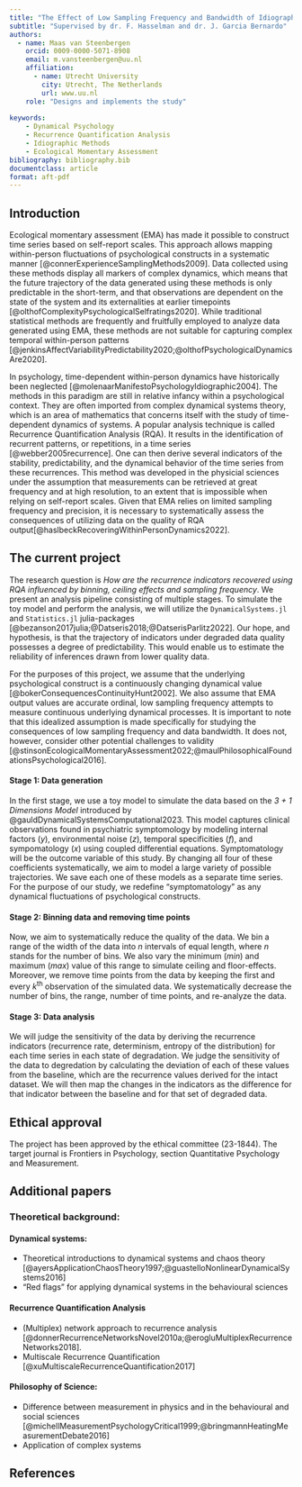 ```yaml
---
title: "The Effect of Low Sampling Frequency and Bandwidth of Idiographic Ecological Momentary Assessment On Recurrence Quantification Analysis"
subtitle: "Supervised by dr. F. Hasselman and dr. J. Garcia Bernardo"
authors:
  - name: Maas van Steenbergen
    orcid: 0009-0000-5071-8908
    email: m.vansteenbergen@uu.nl
    affiliation: 
      - name: Utrecht University
        city: Utrecht, The Netherlands
        url: www.uu.nl
    role: "Designs and implements the study"
    
keywords: 
    - Dynamical Psychology
    - Recurrence Quantification Analysis
    - Idiographic Methods
    - Ecological Momentary Assessment
bibliography: bibliography.bib
documentclass: article
format: aft-pdf
---
```


## Introduction
Ecological momentary assessment (EMA) has made it possible to construct time series based on self-report scales. This approach allows mapping within-person fluctuations of psychological constructs in a systematic manner [@connerExperienceSamplingMethods2009]. Data collected using these methods display all markers of complex dynamics, which means that the future trajectory of the data generated using these methods is only predictable in the short-term, and that observations are dependent on the state of the system and its externalities at earlier timepoints [@olthofComplexityPsychologicalSelfratings2020]. While traditional statistical methods are frequently and fruitfully employed to analyze data generated using EMA, these methods are not suitable for capturing complex temporal within-person patterns [@jenkinsAffectVariabilityPredictability2020;@olthofPsychologicalDynamicsAre2020].

In psychology, time-dependent within-person dynamics have historically been neglected [@molenaarManifestoPsychologyIdiographic2004]. The methods in this paradigm are still in relative infancy within a psychological context. They are often imported from complex dynamical systems theory, which is an area of mathematics that concerns itself with the study of time-dependent dynamics of systems. A popular analysis technique is called Recurrence Quantification Analysis (RQA). It results in the identification of recurrent patterns, or repetitions, in a time series [@webber2005recurrence]. One can then derive several indicators of the stability, predictability, and the dynamical behavior of the time series from these recurrences. This method was developed in the physicial sciences under the assumption that measurements can be retrieved at great frequency and at high resolution, to an extent that is impossible when relying on self-report scales. Given that EMA relies on limited sampling frequency and precision, it is necessary to systematically assess the consequences of utilizing data on the quality of RQA output[@haslbeckRecoveringWithinPersonDynamics2022].

## The current project
The research question is *How are the recurrence indicators recovered using RQA influenced by binning, ceiling effects and sampling frequency*. We present an analysis pipeline consisting of multiple stages. To simulate the toy model and perform the analysis, we will utilize the `DynamicalSystems.jl` and `Statistics.jl` julia-packages [@bezanson2017julia;@Datseris2018;@DatserisParlitz2022]. Our hope, and hypothesis, is that the trajectory of indicators under degraded data quality possesses a degree of predictability. This would enable us to estimate the reliability of inferences drawn from lower quality data.

For the purposes of this project, we assume that the underlying psychological construct is a continuously changing dynamical value [@bokerConsequencesContinuityHunt2002]. We also assume that EMA output values are accurate ordinal, low sampling frequency attempts to measure continuous underlying dynamical processes. It is important to note that this idealized assumption is made specifically for studying the consequences of low sampling frequency and data bandwidth. It does not, however, consider other potential challenges to validity [@stinsonEcologicalMomentaryAssessment2022;@maulPhilosophicalFoundationsPsychological2016].

#### Stage 1: Data generation
In the first stage, we use a toy model to simulate the data based on the *3 + 1 Dimensions Model* introduced by @gauldDynamicalSystemsComputational2023. This model captures clinical observations found in psychiatric symptomology by modeling internal factors ($y$), environmental noise ($z$), temporal specificities ($f$), and sympomatology ($x$) using coupled differential equations. Symptomatology will be the outcome variable of this study. By changing all four of these coefficients systematically, we aim to model a large variety of possible trajectories. We save each one of these models as a separate time series. For the purpose of our study, we redefine "symptomatology" as any dynamical fluctuations of psychological constructs. 

#### Stage 2: Binning data and removing time points
Now, we aim to systematically reduce the quality of the data. We bin a range of the width of the data into $n$ intervals of equal length, where $n$ stands for the number of bins. We also vary the minimum ($min$) and maximum ($max$) value of this range to simulate ceiling and floor-effects. Moreover, we remove time points from the data by keeping the first and every $k$^th^ observation of the simulated data. We systematically decrease the number of bins, the range, number of time points, and re-analyze the data.

#### Stage 3: Data analysis 
We will judge the sensitivity of the data by deriving the recurrence indicators (recurrence rate, determinism, entropy of the distribution) for each time series in each state of degradation. We judge the sensitivity of the data to degredation by calculating the deviation of each of these values from the baseline, which are the recurrence values derived for the intact dataset. We will then map the changes in the indicators as the difference for that indicator between the baseline and for that set of degraded data.

## Ethical approval
The project has been approved by the ethical committee (23-1844). The target journal is Frontiers in Psychology, section Quantitative Psychology and Measurement.

## Additional papers
### Theoretical background: 
#### Dynamical systems:
* Theoretical introductions to dynamical systems and chaos theory [@ayersApplicationChaosTheory1997;@guastelloNonlinearDynamicalSystems2016]
* "Red flags" for applying dynamical systems in the behavioural sciences

#### Recurrence Quantification Analysis
* (Multiplex) network approach to recurrence analysis [@donnerRecurrenceNetworksNovel2010a;@erogluMultiplexRecurrenceNetworks2018].
* Multiscale Recurrence Quantification [@xuMultiscaleRecurrenceQuantification2017]

#### Philosophy of Science:
* Difference between measurement in physics and in the behavioural and social sciences [@michellMeasurementPsychologyCritical1999;@bringmannHeatingMeasurementDebate2016]
* Application of complex systems

## References
::: {#refs}
:::